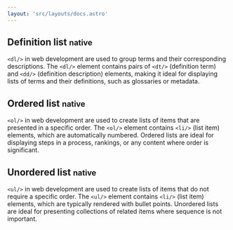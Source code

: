 ```yaml
---
layout: 'src/layouts/docs.astro'
---
```


## Definition list <small class="clr-subtext txt-nm txt-lowercase"> native </small>

`<dl/>` in web development are used to group terms and their
corresponding descriptions. The `<dl/>` element contains pairs of `<dt/>`
(definition term) and `<dd/>` (definition description) elements, making it
ideal for displaying lists of terms and their definitions, such as glossaries
or metadata.

## Ordered list <small class="clr-subtext txt-nm txt-lowercase"> native </small>

`<ol/>` in web development are used to create lists of items that
are presented in a specific order. The `<ol/>` element contains `<li/>` (list item)
elements, which are automatically numbered. Ordered lists are ideal for
displaying steps in a process, rankings, or any content where order is
significant.

## Unordered list <small class="clr-subtext txt-nm txt-lowercase"> native </small>

`<ul/>` in web development are used to create lists of items that
do not require a specific order. The `<ul/>` element contains `<li/>` (list item)
elements, which are typically rendered with bullet points. Unordered lists
are ideal for presenting collections of related items where sequence is not
important.
